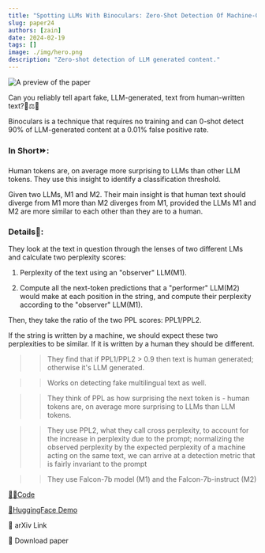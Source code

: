 ```yaml
---
title: "Spotting LLMs With Binoculars: Zero-Shot Detection Of Machine-Generated Text"
slug: paper24
authors: [zain]
date: 2024-02-19
tags: []
image: ./img/hero.png
description: "Zero-shot detection of LLM generated content."
---
```

![A preview of the paper](./img/hero.png)

<!-- truncate -->


Can you reliably tell apart fake, LLM-generated, text from human-written text?🤖⚖️👱

Binoculars is a technique that requires no training and can 0-shot detect 90% of LLM-generated content at a 0.01% false positive rate.

### In Short⏩:
Human tokens are, on average more surprising to LLMs than other LLM tokens. They use this insight to identify a classification threshold.

Given two LLMs, M1 and M2. Their main insight is that human text should diverge from M1 more than M2 diverges from M1, provided the LLMs M1 and M2 are more similar to each other than they are to a human.

### Details🔎:
They look at the text in question through the lenses of two different LMs and calculate two perplexity scores:

1. Perplexity of the text using an "observer" LLM(M1).

2. Compute all the next-token predictions that a "performer" LLM(M2) would make at each position in the string, and compute their perplexity according to the "observer" LLM(M1).

Then, they take the ratio of the two PPL scores: PPL1/PPL2. 

If the string is written by a machine, we should expect these two perplexities to be similar. If it is written by a human they should be different.

>> They find that if PPL1/PPL2 > 0.9 then text is human generated; otherwise it's LLM generated.

>> Works on detecting fake multilingual text as well.

>> They think of PPL as how surprising the next token is - human tokens are, on average more surprising to LLMs than LLM tokens.

>> They use PPL2, what they call cross perplexity, to account for the increase in perplexity due to the prompt; normalizing the observed perplexity by the expected perplexity of a machine acting on the same text, we can arrive at a detection metric that is fairly invariant to the prompt

>> They use Falcon-7b model (M1) and the Falcon-7b-instruct (M2)

[🧑‍💻Code](https://github.com/ahans30/Binoculars/tree/main)

[🤗HuggingFace Demo](https://huggingface.co/spaces/tomg-group-umd/Binoculars)

<p>
  <DownloadButton link='https://arxiv.org/abs/2401.12070'>🔗 arXiv Link</DownloadButton>
</p>
<p>
  <DownloadButton link='https://arxiv.org/pdf/2401.12070'>📜 Download paper</DownloadButton>
</p>

<!-- We could create a specific template for Paper Review's -->

<WhatNext />
